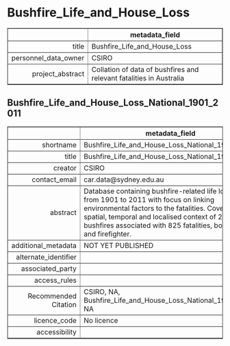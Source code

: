 Bushfire_Life_and_House_Loss
===
<!-- html table generated in R 3.6.0 by xtable 1.8-4 package -->
<!-- Fri May 22 19:14:34 2020 -->
<table border=1>
<tr> <th>  </th> <th> metadata_field </th>  </tr>
  <tr> <td align="right"> title </td> <td> Bushfire_Life_and_House_Loss </td> </tr>
  <tr> <td align="right"> personnel_data_owner </td> <td> CSIRO </td> </tr>
  <tr> <td align="right"> project_abstract </td> <td> Collation of data of bushfires and relevant fatalities in Australia </td> </tr>
   </table>



Bushfire_Life_and_House_Loss_National_1901_2011
---
<!-- html table generated in R 3.6.0 by xtable 1.8-4 package -->
<!-- Fri May 22 19:14:34 2020 -->
<table border=1>
<tr> <th>  </th> <th> metadata_field </th>  </tr>
  <tr> <td align="right"> shortname </td> <td> Bushfire_Life_and_House_Loss_National_1901_2011 </td> </tr>
  <tr> <td align="right"> title </td> <td> Bushfire_Life_and_House_Loss_National_1901_2011 </td> </tr>
  <tr> <td align="right"> creator </td> <td> CSIRO </td> </tr>
  <tr> <td align="right"> contact_email </td> <td> car.data@sydney.edu.au </td> </tr>
  <tr> <td align="right"> abstract </td> <td> Database containing bushfire-related life loss data from 1901 to 2011 with focus on linking environmental factors to the fatalities. Covers the spatial, temporal and localised context of 260 bushfires associated with 825 fatalities, both civilian and firefighter. </td> </tr>
  <tr> <td align="right"> additional_metadata </td> <td> NOT YET PUBLISHED </td> </tr>
  <tr> <td align="right"> alternate_identifier </td> <td>  </td> </tr>
  <tr> <td align="right"> associated_party </td> <td>  </td> </tr>
  <tr> <td align="right"> access_rules </td> <td>  </td> </tr>
  <tr> <td align="right"> Recommended Citation </td> <td> CSIRO, NA, Bushfire_Life_and_House_Loss_National_1901_2011, NA </td> </tr>
  <tr> <td align="right"> licence_code </td> <td> No licence </td> </tr>
  <tr> <td align="right"> accessibility </td> <td>  </td> </tr>
   </table>


